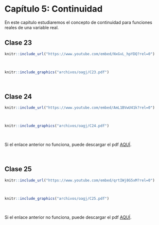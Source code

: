 
# Capítulo 5: Continuidad {-}

En este capítulo estudiaremos el concepto de continuidad para funciones reales de una variable real. 


## Clase 23  

<!--Aquí aparecerán tanto el video como las notas de dicha clase.-->
```r
knitr::include_url("https://www.youtube.com/embed/NxGvL_hpYDQ?rel=0")
```

</br> <!--Esto se pone para que se genere un espacio en blanco en la salida html-->


```r
knitr::include_graphics("archivos/oagj/C23.pdf")
```

<br/>

## Clase 24  

<!--Aquí aparecerán tanto el video como las notas de dicha clase.-->
```r
knitr::include_url("https://www.youtube.com/embed/AmL1BVwU41k?rel=0")
```

</br> <!--Esto se pone para que se genere un espacio en blanco en la salida html-->


```r
knitr::include_graphics("archivos/oagj/C24.pdf")
```

<br/>

Si el enlace anterior no funciona, puede descargar el pdf [AQUÍ](archivos/oagj/C24.pdf).


<br/>

## Clase 25  

<!--Aquí aparecerán tanto el video como las notas de dicha clase.-->
```r
knitr::include_url("https://www.youtube.com/embed/qrtIWj8G5xM?rel=0")
```

</br> <!--Esto se pone para que se genere un espacio en blanco en la salida html-->


```r
knitr::include_graphics("archivos/oagj/C25.pdf")
```

<br/>

Si el enlace anterior no funciona, puede descargar el pdf [AQUÍ](archivos/oagj/C25.pdf).

<br/>


<br/>

